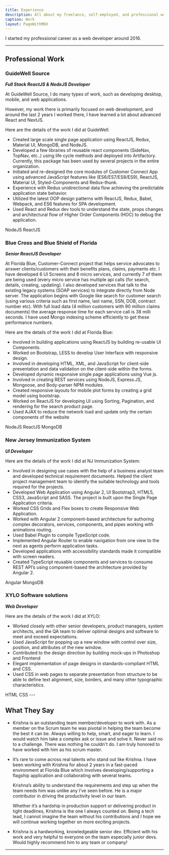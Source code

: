 ```yaml
---
title: Experience
description: All about my freelance, self-employed, and professional work experience.
caption: Work
layout: PageWithMDX
---
```



I started my professional career as a web developer around 2016.

---

## Professional Work

### GuideWell Source

**_*Full Stack ReactJS & NodeJS Developer*_**

At GuideWell Source, I do many types of work, such as developing desktop, mobile, and web applications.

However, my work there is primarily focused on web development, and around the last 2 years I worked there, I have learned a lot about advanced React and NextJS.

Here are the details of the work I did at GuideWell:

- Created large scale single page application using ReactJS, Redux, Material UI, MongoDB, and NodeJS.
- Developed a few libraries of reusable react components (SideNav, TopNav, etc..) using life cycle methods and deployed into Artifactory. Currently, this package has been used by several projects in the entire organization.
- Initiated and re-designed the core modules of Customer Connect App using advanced JavaScript features like (ES6/ES7/ES8/ES9), ReactJS, Material UI, Styled-Components and Redux-thunk.
- Experience with Redux unidirectional data flow achieving the predictable application state behavior.
- Utilized the latest OOP design patterns with ReactJS, Redux, Babel, Webpack, and ES6 features for SPA development.
- Used React and Redux dev tools to understand the state, props changes and architectural flow of Higher Order Components (HOC) to debug the application.

<HStack spacing={8}>
  <Label indicator={100}>NodeJS</Label>
  <Label indicator={25}>ReactJS</Label>
</HStack>

### Blue Cross and Blue Shield of Florida

**_*Senior ReactJS Developer*_**

At Florida Blue, Customer-Connect project that helps service advocates to answer clients/customers with their benefits plans, claims, payments etc. I have developed 6 UI Screens and 8 micro services, and currently 7 of them are being used (every micro service has multiple api calls (for search, details, creating, updating). I also developed services that talk to the existing legacy systems (SOAP services) to integrate directly from Node server. The application begins with Google like search for customer search (using various criteria such as first name, last name, SSN, DOB, contract number etc). With full load data (4 million customers with 90 million claims documents) the average response time for each service call is 38 milli seconds. I have used Mongo indexing scheme efficiently to get these performance numbers.

Here are the details of the work I did at Florida Blue:

- Involved in building applications using ReactJS by building re-usable UI Components.
- Worked on Bootstrap, LESS to develop User Interface with responsive design.
- Involved in developing HTML, XML, and JavaScript for client-side presentation and data validation on the client-side within the forms.
- Developed dynamic responsive single page applications using Vue js.
- Involved in creating REST services using NodeJS, Express.JS, Mongoose, and Body-parser NPM modules.
- Created responsive layouts for mobile plot forms by creating a grid model using bootstrap.
- Worked on ReactJS for developing UI using Sorting, Pagination, and rendering for the search product page.
- Used AJAX to reduce the network load and update only the certain components of the website

<HStack spacing={8}>
  <Label indicator={100}>NodeJS</Label>
  <Label indicator={25}>ReactJS</Label>
  <Label indicator={25}>MongoDB</Label>
</HStack>

### New Jersey Immunization System

**_*UI Developer*_**

Here are the details of the work I did at NJ Immunization System:

- Involved in designing use cases with the help of a business analyst team and developed technical requirement documents. Helped the client project management team to identify the suitable technology and tools required for the projects.
- Developed Web Application using Angular 2, UI Bootstrap3, HTML5, CSS3, JavaScript and SASS. The project is built upon the Single Page Application criteria.
- Worked CSS Grids and Flex boxes to create Responsive Web Application.
- Worked with Angular 2 component-based architecture for authoring complex decorators, services, components, and pipes working with animations routing.
- Used Babel Plugin to compile TypeScript code.
- Implemented Angular Router to enable navigation from one view to the next as agents perform application tasks.
- Developed applications with accessibility standards made it compatible with screen readers.
- Created TypeScript reusable components and services to consume REST API’s using component-based the architecture provided by Angular 2.

<HStack spacing={8}>
  <Label indicator={25}>Angular</Label>
  <Label indicator={25}>MongoDB</Label>
</HStack>

### XYLO Software solutions

**_*Web Developer*_**

Here are the details of the work I did at XYLO:

- Worked closely with other senior developers, product managers, system architects, and the QA team to deliver optimal designs and software to meet and exceed expectations.
- Used JavaScript for popping up a new window with control over size, position, and attributes of the new window.
- Contributed to the design direction by building mock-ups in Photoshop and Frontend
- Elegant implementation of page designs in standards-compliant HTML and CSS.
- Used CSS in web pages to separate presentation from structure to be able to define text alignment, size, borders, and many other typographic characteristics.

<HStack spacing={8}>
  <Label indicator={25}>HTML</Label>
  <Label indicator={25}>CSS</Label>
</HStack>
---

## What They Say

- Krishna is an outstanding team member/developer to work with. As a member on the Scrum team he was pivotal in helping the team become the best it can be. Always willing to help, smart, and eager to learn. I would watch him take a complex ask or issue and solve it. Never said no to a challenge. There was nothing he couldn't do. I am truly honored to have worked with him as his scrum master.

- It’s rare to come across real talents who stand out like Krishna. I have been working with Krishna for about 2 years in a fast-paced environment at Florida Blue which involves developing/supporting a flagship application and collaborating with several teams.

  Krishna’s ability to understand the requirements and step up when the team needs him was unlike any I’ve seen before. He is a major contributor in driving the productivity level in our team.

  Whether it’s a hardship in production support or delivering product in tight deadlines, Krishna is the one I always counted on. Being a tech lead, I cannot imagine the team without his contributions and I hope we will continue working together on more exciting projects.

- Krishna is a hardworking, knowledgeable senior dev. Efficient with his work and very helpful to everyone on the team especially junior devs. Would highly recommend him to any team or company!

---
